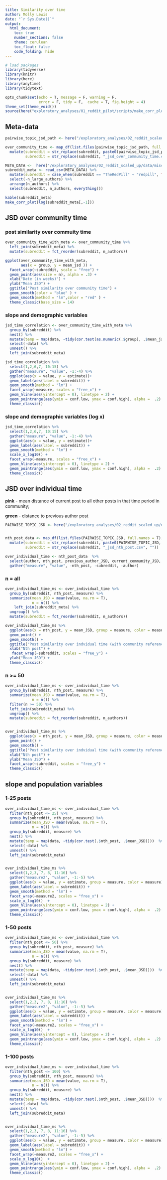 ```yaml
---
title: Similarity over time
author: Molly Lewis 
date: "`r Sys.Date()`"
output: 
  html_document:
    toc: true
    number_sections: false
    theme: cerulean
    toc_float: false
    code_folding: hide
---
```

  
  
```r
# load packages
library(tidyverse) 
library(knitr)
library(here)
library(anytime)
library(tidytext)

opts_chunk$set(echo = T, message = F, warning = F, 
               error = F, tidy = F,  cache = T, fig.height = 4)
theme_set(theme_void())
source(here("exploratory_analyses/01_reddit_pilot/scripts/make_corr_plot.R"))
``` 

## Meta-data
```r

pairwise_topic_jsd_path <- here("/exploratory_analyses/02_reddit_scaled_up/data/jsd_over_community_time/")

over_community_time <- map_df(list.files(pairwise_topic_jsd_path, full.names = T), ~{read_csv(.x) %>% mutate(subreddit = .x)}) %>%
  mutate(subreddit = str_replace(subreddit, paste0(pairwise_topic_jsd_path, "/"), ""),
         subreddit = str_replace(subreddit, "_jsd_over_community_time.csv", ""))

META_DATA <-  here("/exploratory_analyses/02_reddit_scaled_up/data/misc/subreddit_meta_data.csv")
subreddit_meta <- read_csv(META_DATA) %>%
  mutate(subreddit = case_when(subreddit == "TheRedPill" ~ "redpill", TRUE ~ subreddit)) %>%
  select(-n_large_authors) %>%
  arrange(n_authors) %>%
  select(subreddit, n_authors, everything())

kable(subreddit_meta)
make_corr_plot(log(subreddit_meta[,-1]))
```

## JSD over community time{.tabset}
### post similarity over commuity time
```r
over_community_time_with_meta <- over_community_time %>%
  left_join(subreddit_meta) %>%
  mutate(subreddit = fct_reorder(subreddit, n_authors))

ggplot(over_community_time_with_meta, 
       aes(x = group, y = mean_jsd )) +
  facet_wrap(~subreddit, scale = "free") +
  geom_point(aes(size = n), alpha = .3) +
  xlab("Date (in weeks)") +
  ylab("Mean JSD") +
  ggtitle("Post similarity over community time") +
  geom_smooth(color = "blue" ) +
  geom_smooth(method = "lm",color = "red" ) +
  theme_classic(base_size = 14)
```

### slope and demographic variables 
```r
jsd_time_correlation <- over_community_time_with_meta %>%
  group_by(subreddit) %>%
  nest() %>%
  mutate(temp = map(data, ~tidy(cor.test(as.numeric(.$group), .$mean_jsd))))  %>%
  select(-data) %>%
  unnest() %>%
  left_join(subreddit_meta)

jsd_time_correlation %>%
  select(1,2,6,7, 10:15) %>%
  gather("measure", "value", -1:-4) %>%
  ggplot(aes(x = value, y = estimate))+
  geom_label(aes(label = subreddit)) +
  geom_smooth(method = "lm") +
  facet_wrap(~measure, scales = "free_x") +
  geom_hline(aes(yintercept = 0), linetype = 2) +
  geom_pointrange(aes(ymin = conf.low, ymax = conf.high), alpha =  .2) +
  theme_classic()
```

### slope and demographic variables (log x) 

```r
jsd_time_correlation %>%
  select(1,2,6,7, 10:15) %>%
  gather("measure", "value", -1:-4) %>%
  ggplot(aes(x = value, y = estimate))+
  geom_label(aes(label = subreddit)) +
  geom_smooth(method = "lm") +
  scale_x_log10() +
  facet_wrap(~measure, scales = "free_x") +
  geom_hline(aes(yintercept = 0), linetype = 2) +
  geom_pointrange(aes(ymin = conf.low, ymax = conf.high), alpha =  .2) +
  theme_classic()

```

## JSD over individual time{.tabset}

__pink__ - mean distance of current post to all other posts in that time period in community;

__green__ - distance to previous author post

```r
PAIRWISE_TOPIC_JSD <- here("/exploratory_analyses/02_reddit_scaled_up/data/jsd_nth_post/")


nth_post_data <- map_df(list.files(PAIRWISE_TOPIC_JSD, full.names = T), ~{read_csv(.x) %>% mutate(subreddit = .x)}) %>%
  mutate(subreddit = str_replace(subreddit, paste0(PAIRWISE_TOPIC_JSD, "/"), ""),
         subreddit = str_replace(subreddit, "_jsd_nth_post.csv", ""))

over_individual_time <- nth_post_data  %>%
  select(author, nth_post, previous_author_JSD, current_community_JSD, subreddit) %>%
  gather("measure", "value", -nth_post, -subreddit, -author)
```


###  n = all
```r
over_individual_time_ms <- over_individual_time %>%
  group_by(subreddit, nth_post, measure) %>%
  summarize(mean_JSD = mean(value, na.rm = T),
            n = n()) %>%
    left_join(subreddit_meta) %>%
  ungroup() %>%
  mutate(subreddit = fct_reorder(subreddit, n_authors))

over_individual_time_ms %>%
  ggplot(aes(x = nth_post, y = mean_JSD, group = measure, color = measure)) +
  geom_point() +
  geom_smooth() +
  ggtitle("Post similarity over indvidual time (with community reference)") +
  xlab("Nth post") +
   facet_wrap(~subreddit, scales = "free_y") +
  ylab("Mean JSD") +
  theme_classic()
```


###  n >= 50
```r
over_individual_time_ms <- over_individual_time %>%
  group_by(subreddit, nth_post, measure) %>%
  summarize(mean_JSD = mean(value, na.rm = T),
            n = n()) %>%
  filter(n >= 50) %>%
  left_join(subreddit_meta) %>%
  ungroup() %>%
  mutate(subreddit = fct_reorder(subreddit, n_authors))


over_individual_time_ms %>%
  ggplot(aes(x = nth_post, y = mean_JSD, group = measure, color = measure)) +
  geom_point() +
  geom_smooth() +
  ggtitle("Post similarity over indvidual time (with community reference)") +
  xlab("Nth post") +
  ylab("Mean JSD") +
  facet_wrap(~subreddit, scales = "free_y") +
  theme_classic()
```


## slope and population variables{.tabset}

### 1-25 posts
```r

over_individual_time_ms <- over_individual_time %>%
  filter(nth_post <= 25) %>%
  group_by(subreddit, nth_post, measure) %>%
  summarize(mean_JSD = mean(value, na.rm = T),
            n = n()) %>%
  group_by(subreddit, measure) %>%
  nest() %>%
  mutate(temp = map(data, ~tidy(cor.test(.$nth_post, .$mean_JSD))))  %>%
  select(-data) %>%
  unnest() %>%
  left_join(subreddit_meta)


over_individual_time_ms %>%
  select(1,2,3, 7, 8, 11:16) %>%
  gather("measure2", "value", -1:-5) %>%
  ggplot(aes(x = value, y = estimate, group = measure, color = measure))+
  geom_label(aes(label = subreddit)) +
  geom_smooth(method = "lm") +
  facet_wrap(~measure2, scales = "free_x") +
  scale_x_log10()  +
  geom_hline(aes(yintercept = 0), linetype = 2) +
  geom_pointrange(aes(ymin = conf.low, ymax = conf.high), alpha =  .2) +
  theme_classic()
```

### 1-50 posts
```r

over_individual_time_ms <- over_individual_time %>%
  filter(nth_post <= 50) %>%
  group_by(subreddit, nth_post, measure) %>%
  summarize(mean_JSD = mean(value, na.rm = T),
            n = n()) %>%
  group_by(subreddit, measure) %>%
  nest() %>%
  mutate(temp = map(data, ~tidy(cor.test(.$nth_post, .$mean_JSD))))  %>%
  select(-data) %>%
  unnest() %>%
  left_join(subreddit_meta)


over_individual_time_ms %>%
  select(1,2,3, 7, 8, 11:16) %>%
  gather("measure2", "value", -1:-5) %>%
  ggplot(aes(x = value, y = estimate, group = measure, color = measure))+
  geom_label(aes(label = subreddit)) +
  geom_smooth(method = "lm") +
  facet_wrap(~measure2, scales = "free_x") +
  scale_x_log10()  +
  geom_hline(aes(yintercept = 0), linetype = 2) +
  geom_pointrange(aes(ymin = conf.low, ymax = conf.high), alpha =  .2) +
  theme_classic()
```


### 1-100 posts
```r

over_individual_time_ms <- over_individual_time %>%
  filter(nth_post <= 100) %>%
  group_by(subreddit, nth_post, measure) %>%
  summarize(mean_JSD = mean(value, na.rm = T),
            n = n()) %>%
  group_by(subreddit, measure) %>%
  nest() %>%
  mutate(temp = map(data, ~tidy(cor.test(.$nth_post, .$mean_JSD))))  %>%
  select(-data) %>%
  unnest() %>%
  left_join(subreddit_meta)


over_individual_time_ms %>%
  select(1,2,3, 7, 8, 11:16) %>%
  gather("measure2", "value", -1:-5) %>%
  ggplot(aes(x = value, y = estimate, group = measure, color = measure))+
  geom_label(aes(label = subreddit)) +
  geom_smooth(method = "lm") +
  facet_wrap(~measure2, scales = "free_x") +
  scale_x_log10()  +
  geom_hline(aes(yintercept = 0), linetype = 2) +
  geom_pointrange(aes(ymin = conf.low, ymax = conf.high), alpha =  .2) +
  theme_classic()
```


